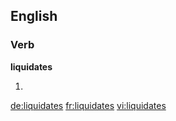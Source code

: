==English==

===Verb===
'''liquidates'''
# {{en-third-person singular of|liquidate}}

[[de:liquidates]]
[[fr:liquidates]]
[[vi:liquidates]]